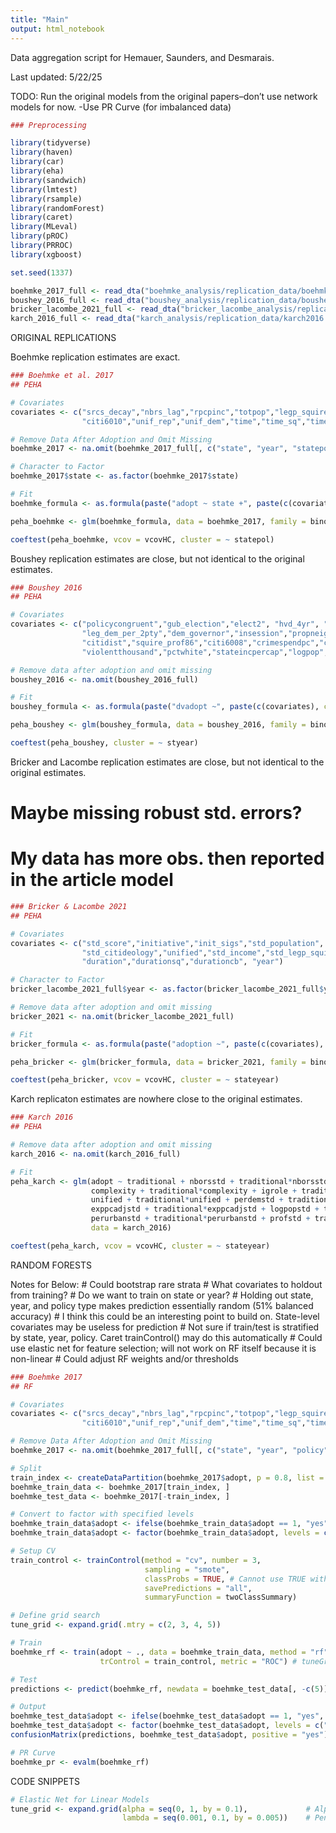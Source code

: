 ```yaml
---
title: "Main"
output: html_notebook
---
```


Data aggregation script for Hemauer, Saunders, and Desmarais.

Last updated: 5/22/25

TODO: Run the original models from the original papers--don't use network models for now.
  -Use PR Curve (for imbalanced data)

```r

### Preprocessing

library(tidyverse)
library(haven)
library(car)
library(eha)
library(sandwich)
library(lmtest)
library(rsample)
library(randomForest)
library(caret)
library(MLeval)
library(pROC)
library(PRROC)
library(xgboost)

set.seed(1337)

boehmke_2017_full <- read_dta("boehmke_analysis/replication_data/boehmke2017.dta")
boushey_2016_full <- read_dta("boushey_analysis/replication_data/boushey2016.dta")
bricker_lacombe_2021_full <- read_dta("bricker_lacombe_analysis/replication_data/monadic_analysis_largen.dta")
karch_2016_full <- read_dta("karch_analysis/replication_data/karch2016.dta")

```

ORIGINAL REPLICATIONS


Boehmke replication estimates are exact.

```r

### Boehmke et al. 2017 
## PEHA

# Covariates
covariates <- c("srcs_decay","nbrs_lag","rpcpinc","totpop","legp_squire",
                "citi6010","unif_rep","unif_dem","time","time_sq","time_cube")

# Remove Data After Adoption and Omit Missing
boehmke_2017 <- na.omit(boehmke_2017_full[, c("state", "year", "statepol", "adopt", covariates)])

# Character to Factor
boehmke_2017$state <- as.factor(boehmke_2017$state)

# Fit
boehmke_formula <- as.formula(paste("adopt ~ state +", paste(c(covariates), collapse = "+")))

peha_boehmke <- glm(boehmke_formula, data = boehmke_2017, family = binomial)

coeftest(peha_boehmke, vcov = vcovHC, cluster = ~ statepol)

```


Boushey replication estimates are close, but not identical to the original estimates. 

```r

### Boushey 2016 
## PEHA

# Covariates
covariates <- c("policycongruent","gub_election","elect2", "hvd_4yr", "fedcrime",
                "leg_dem_per_2pty","dem_governor","insession","propneighpol",
                "citidist","squire_prof86","citi6008","crimespendpc","crimespendpcsq",
                "violentthousand","pctwhite","stateincpercap","logpop","counter","counter2","counter3")

# Remove data after adoption and omit missing
boushey_2016 <- na.omit(boushey_2016_full)

# Fit
boushey_formula <- as.formula(paste("dvadopt ~", paste(c(covariates), collapse = "+")))

peha_boushey <- glm(boushey_formula, data = boushey_2016, family = binomial)

coeftest(peha_boushey, cluster = ~ styear)

```


Bricker and Lacombe replication estimates are close, but not identical to the original estimates. 

# Maybe missing robust std. errors?
# My data has more obs. then reported in the article model

```r

### Bricker & Lacombe 2021
## PEHA

# Covariates
covariates <- c("std_score","initiative","init_sigs","std_population",
                "std_citideology","unified","std_income","std_legp_squire",
                "duration","durationsq","durationcb", "year")

# Character to Factor
bricker_lacombe_2021_full$year <- as.factor(bricker_lacombe_2021_full$year)

# Remove data after adoption and omit missing
bricker_2021 <- na.omit(bricker_lacombe_2021_full)

# Fit
bricker_formula <- as.formula(paste("adoption ~", paste(c(covariates), collapse = "+")))

peha_bricker <- glm(bricker_formula, data = bricker_2021, family = binomial)

coeftest(peha_bricker, vcov = vcovHC, cluster = ~ stateyear)

```


Karch replicaton estimates are nowhere close to the original estimates.

```r

### Karch 2016
## PEHA

# Remove data after adoption and omit missing
karch_2016 <- na.omit(karch_2016_full)

# Fit
peha_karch <- glm(adopt ~ traditional + nborsstd + traditional*nborsstd+prevadoptstd + traditional*prevadoptstd + 
                  complexity + traditional*complexity + igrole + traditional*igrole + regov + traditional*regov + 
                  unified + traditional*unified + perdemstd + traditional*perdemstd + incpcadjstd + traditional*incpcadjstd + 
                  exppcadjstd + traditional*exppcadjstd + logpopstd + traditional*logpopstd + collegstd + traditional*collegstd + 
                  perurbanstd + traditional*perurbanstd + profstd + traditional*profstd,  
                  data = karch_2016) 

coeftest(peha_karch, vcov = vcovHC, cluster = ~ stateyear)

```

RANDOM FORESTS

Notes for Below:
  # Could bootstrap rare strata
  # What covariates to holdout from training?
    # Do we want to train on state or year?
      # Holding out state, year, and policy type makes prediction essentially random (51% balanced accuracy)
      # I think this could be an interesting point to build on. State-level covariates may be useless for prediction
  # Not sure if train/test is stratified by state, year, policy. Caret trainControl() may do this automatically
  # Could use elastic net for feature selection; will not work on RF itself because it is non-linear
  # Could adjust RF weights and/or thresholds

```r

### Boehmke 2017 
## RF

# Covariates
covariates <- c("srcs_decay","nbrs_lag","rpcpinc","totpop","legp_squire",
                "citi6010","unif_rep","unif_dem","time","time_sq","time_cube")

# Remove Data After Adoption and Omit Missing
boehmke_2017 <- na.omit(boehmke_2017_full[, c("state", "year", "policy", "statepol", "adopt", covariates)])

# Split
train_index <- createDataPartition(boehmke_2017$adopt, p = 0.8, list = FALSE)
boehmke_train_data <- boehmke_2017[train_index, ]
boehmke_test_data <- boehmke_2017[-train_index, ]

# Convert to factor with specified levels
boehmke_train_data$adopt <- ifelse(boehmke_train_data$adopt == 1, "yes", "no")
boehmke_train_data$adopt <- factor(boehmke_train_data$adopt, levels = c("no", "yes"))

# Setup CV
train_control <- trainControl(method = "cv", number = 3,
                              sampling = "smote",
                              classProbs = TRUE, # Cannot use TRUE with 0 and 1 class labels because RF converts to character
                              savePredictions = "all",
                              summaryFunction = twoClassSummary)

# Define grid search
tune_grid <- expand.grid(.mtry = c(2, 3, 4, 5))

# Train
boehmke_rf <- train(adopt ~ ., data = boehmke_train_data, method = "rf", 
                    trControl = train_control, metric = "ROC") # tuneGrid = tune_grid

# Test
predictions <- predict(boehmke_rf, newdata = boehmke_test_data[, -c(5)])

# Output
boehmke_test_data$adopt <- ifelse(boehmke_test_data$adopt == 1, "yes", "no")
boehmke_test_data$adopt <- factor(boehmke_test_data$adopt, levels = c("no", "yes"))
confusionMatrix(predictions, boehmke_test_data$adopt, positive = "yes")

# PR Curve
boehmke_pr <- evalm(boehmke_rf)

```

CODE SNIPPETS

```r

# Elastic Net for Linear Models
tune_grid <- expand.grid(alpha = seq(0, 1, by = 0.1),             # Alpha from 0 (Ridge) to 1 (Lasso)
                         lambda = seq(0.001, 0.1, by = 0.005))    # Penalty parameter

```

